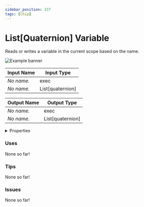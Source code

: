 ```yaml
---
sidebar_position: 337
tags: [Chip]
---
```


# List[Quaternion] Variable

Reads or writes a variable in the current scope based on the name.



![Example banner](./assets/e8cfde19-33a4-4826-a032-4b9bd50aa171.svg)

| Input Name | Input Type |
|-----------|-----------|
| *No name.* | exec |
| *No name.* | List[quaternion] |

| Output Name | Output Type |
|-----------|-----------|
| *No name.* | exec |
| *No name.* | List[quaternion] |


<details>
  <summary>Properties</summary>
  <div>
    <div>
    <table>
      <thead>
        <tr>
          <th>Is beta required?</th>
          <th>❌</th>
        </tr>
        <tr>
          <th>Is this chip a trolling risk?</th>
          <th>❌</th>
        </tr>
        <tr>
          <th>Chip UUPD</th>
          <th>._uuid</th>
        </tr>
      </thead>
    </table>
    </div>
  </div>
</details>

### Uses

None so far!

### Tips

None so far!

### Issues

None so far!